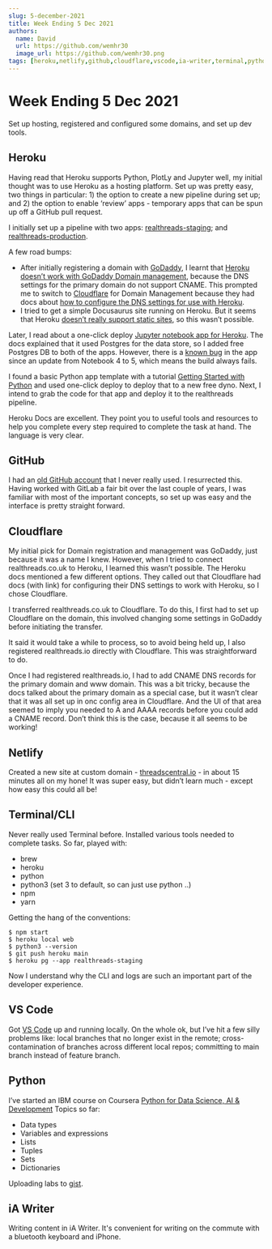 ```yaml
---
slug: 5-december-2021
title: Week Ending 5 Dec 2021
authors:
  name: David
  url: https://github.com/wemhr30
  image_url: https://github.com/wemhr30.png
tags: [heroku,netlify,github,cloudflare,vscode,ia-writer,terminal,python]
---
```


# Week Ending 5 Dec 2021

Set up hosting, registered and configured some domains, and set up dev tools.

<!--truncate-->

## Heroku
Having read that Heroku supports Python, PlotLy and Jupyter well, my initial thought was to use Heroku as a hosting platform. Set up was pretty easy, two things in particular: 1) the option to create a new pipeline during set up; and 2) the option to enable ‘review’ apps - temporary apps that can be spun up off a GitHub pull request.

I initially set up a pipeline with two apps: [realthreads-staging](https://realthreads-staging.herokuapp.com/); and [realthreads-production](https://realthreads-production.herokuapp.com/).

A few road bumps: 
* After initially registering a domain with [GoDaddy](https://www.godaddy.com/), I learnt that [Heroku doesn’t work with GoDaddy Domain management](https://devcenter.heroku.com/articles/custom-domains#add-a-custom-root-domain), because the DNS settings for the primary domain do not support CNAME. This prompted me to switch to [Cloudflare](https://www.cloudflare.com/) for Domain Management because they had docs about [how to configure the DNS settings for use with Heroku](https://support.cloudflare.com/hc/en-us/articles/205893698).
* I tried to get a simple Docusaurus site running on Heroku. But it seems that Heroku [doesn’t really support static sites](https://gist.github.com/wh1tney/2ad13aa5fbdd83f6a489), so this wasn’t possible.

Later, I read about a one-click deploy [Jupyter notebook app for Heroku](https://elements.heroku.com/buttons/heroku/heroku-jupyter). The docs explained that it used Postgres for the data store, so I added free Postgres DB to both of the apps. However, there is a [known bug](https://github.com/pl31/heroku-jupyter/issues/38) in the app since an update from Notebook 4 to 5, which means the build always fails.

I found a basic Python app template with a tutorial [Getting Started with Python](https://devcenter.heroku.com/articles/getting-started-with-python) and used one-click deploy to deploy that to a new free dyno. Next, I intend to grab the code for that app and deploy it to the realthreads pipeline.

Heroku Docs are excellent. They point you to useful tools and resources to help you complete every step required to complete the task at hand. The language is very clear.

## GitHub
I had an [old GitHub account](https://github.com/wemhr30) that I never really used. I resurrected this. Having worked with GitLab a fair bit over the last couple of years, I was familiar with most of the important concepts, so set up was easy and the interface is pretty straight forward.

## Cloudflare
My initial pick for Domain registration and management was GoDaddy, just because it was a name I knew. However, when I tried to connect realthreads.co.uk to Heroku, I learned this wasn’t possible. The Heroku docs mentioned a few different options. They called out that Cloudflare had docs (with link) for configuring their DNS settings to work with Heroku, so I chose Cloudflare.

I transferred realthreads.co.uk to Cloudflare. To do this, I first had to set up Cloudflare on the domain, this involved changing some settings in GoDaddy before initiating the transfer. 

It said it would take a while to process, so to avoid being held up, I also registered realthreads.io directly with Cloudflare. This was straightforward to do.

Once I had registered realthreads.io, I had to add CNAME DNS records for the primary domain and www domain.  This was a bit tricky, because the docs talked about the primary domain as a special case, but it wasn’t clear that it was all set up in onc config area in Cloudflare. And the UI of that area seemed to imply you needed to A and AAAA records before you could add a CNAME record. Don’t think this is the case, because it all seems to be working!

## Netlify
Created a new site at custom domain - [threadscentral.io](https://threadscentral.io/) - in about 15 minutes all on my hone! It was super easy, but didn’t learn much - except how easy this could all be!

## Terminal/CLI
Never really used Terminal before. Installed various tools needed to complete tasks. So far, played with:
* brew
* heroku
* python
* python3 (set 3 to default, so can just use python ..)
* npm
* yarn

Getting the hang of the conventions:

	$ npm start
	$ heroku local web
	$ python3 --version
	$ git push heroku main
	$ heroku pg --app realthreads-staging



Now I understand why the CLI and logs are such an important part of the developer experience.

## VS Code
Got [VS Code](https://code.visualstudio.com/) up and running locally. On the whole ok, but I’ve hit a few silly problems like: local branches that no longer exist in the remote; cross-contamination of branches across different local repos; committing to main branch instead of feature branch.

## Python
I’ve started an IBM course on Coursera [Python for Data Science, AI & Development](https://coursera.org/share/cf432eb4514df81567a668806d5c9dc4) Topics so far: 
* Data types
* Variables and expressions
* Lists 
* Tuples
* Sets 
* Dictionaries

Uploading labs to [gist](https://gist.github.com/wemhr30).

## iA Writer
Writing content in iA Writer. It's convenient for writing on the commute with a bluetooth keyboard and iPhone.